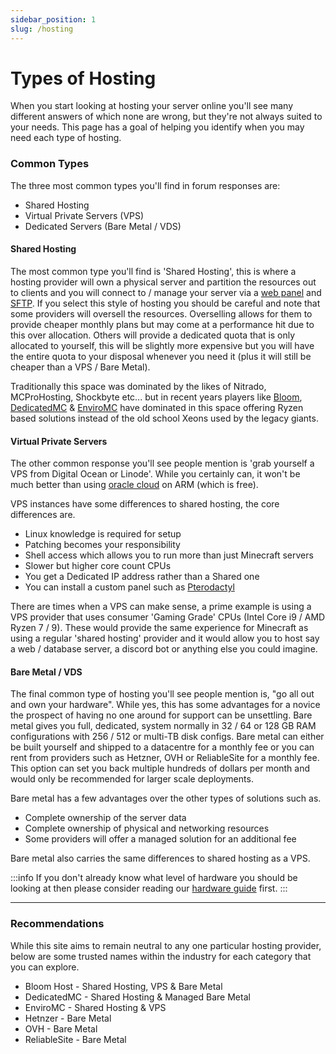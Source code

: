 ```yaml
---
sidebar_position: 1
slug: /hosting
---
```


# Types of Hosting

When you start looking at hosting your server online you'll see many different answers of which none are wrong, but they're not always suited to your needs. This page has a goal of helping you identify when you may need each type of hosting.

### Common Types

The three most common types you'll find in forum responses are:
- Shared Hosting
- Virtual Private Servers (VPS)
- Dedicated Servers (Bare Metal / VDS)

#### Shared Hosting

The most common type you'll find is 'Shared Hosting', this is where a hosting provider will own a physical server and partition the resources out to clients and you will connect to / manage your server via a [web panel](panels) and [SFTP](sftp). If you select this style of hosting you should be careful and note that some providers will oversell the resources. Overselling allows for them to provide cheaper monthly plans but may come at a performance hit due to this over allocation. Others will provide a dedicated quota that is only allocated to yourself, this will be slightly more expensive but you will have the entire quota to your disposal whenever you need it (plus it will still be cheaper than a VPS / Bare Metal).

Traditionally this space was dominated by the likes of Nitrado, MCProHosting, Shockbyte etc... but in recent years players like [Bloom](https://bloom.host), [DedicatedMC](https://dedicatedmc.io) & [EnviroMC](https://enviromc.host) have dominated in this space offering Ryzen based solutions instead of the old school Xeons used by the legacy giants.

#### Virtual Private Servers

The other common response you'll see people mention is 'grab yourself a VPS from Digital Ocean or Linode'. While you certainly can, it won't be much better than using [oracle cloud](/guides/oracle-cloud) on ARM (which is free). 

VPS instances have some differences to shared hosting, the core differences are.
- Linux knowledge is required for setup
- Patching becomes your responsibility
- Shell access which allows you to run more than just Minecraft servers
- Slower but higher core count CPUs
- You get a Dedicated IP address rather than a Shared one
- You can install a custom panel such as [Pterodactyl](panels#pterodactyl)

There are times when a VPS can make sense, a prime example is using a VPS provider that uses consumer 'Gaming Grade' CPUs (Intel Core i9 / AMD Ryzen 7 / 9). These would provide the same experience for Minecraft as using a regular 'shared hosting' provider and it would allow you to host say a web / database server, a discord bot or anything else you could imagine.

#### Bare Metal / VDS

The final common type of hosting you'll see people mention is, "go all out and own your hardware". While yes, this has some advantages for a novice the prospect of having no one around for support can be unsettling. Bare metal gives you full, dedicated, system normally in 32 / 64 or 128 GB RAM configurations with 256 / 512 or multi-TB disk configs. Bare metal can either be built yourself and shipped to a datacentre for a monthly fee or you can rent from providers such as Hetzner, OVH or ReliableSite for a monthly fee. This option can set you back multiple hundreds of dollars per month and would only be recommended for larger scale deployments.

Bare metal has a few advantages over the other types of solutions such as.
- Complete ownership of the server data
- Complete ownership of physical and networking resources
- Some providers will offer a managed solution for an additional fee

Bare metal also carries the same differences to shared hosting as a VPS.

:::info
If you don't already know what level of hardware you should be looking at then please consider reading our [hardware guide](hardware) first.
:::

---

### Recommendations

While this site aims to remain neutral to any one particular hosting provider, below are some trusted names within the industry for each category that you can explore.

- Bloom Host - Shared Hosting, VPS & Bare Metal
- DedicatedMC - Shared Hosting & Managed Bare Metal
- EnviroMC - Shared Hosting & VPS
- Hetnzer - Bare Metal
- OVH - Bare Metal
- ReliableSite - Bare Metal

